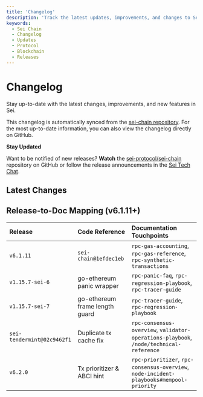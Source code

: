 ```yaml
---
title: 'Changelog'
description: 'Track the latest updates, improvements, and changes to Sei Chain. Stay informed about new features, bug fixes, and protocol upgrades.'
keywords:
  - Sei Chain
  - Changelog
  - Updates
  - Protocol
  - Blockchain
  - Releases
---
```



# Changelog

Stay up-to-date with the latest changes, improvements, and new features in Sei.

<Callout type="info">This changelog is automatically synced from the [sei-chain repository](https://github.com/sei-protocol/sei-chain/blob/main/CHANGELOG.md). For the most up-to-date information, you can also view the changelog directly on GitHub.</Callout>

<Callout type="info" emoji="🔔">

**Stay Updated**

Want to be notified of new releases? **Watch** the [sei-protocol/sei-chain](https://github.com/sei-protocol/sei-chain) repository on GitHub or follow the release announcements in the [Sei Tech Chat](https://t.me/+KZdhZ1eE-G01NmZk).

</Callout>

## Latest Changes

<RemoteChangelog />

## Release-to-Doc Mapping (v6.1.11+)

| Release                    | Code Reference                 | Documentation Touchpoints                                                               |
| :------------------------- | :----------------------------- | :-------------------------------------------------------------------------------------- |
| `v6.1.11`                  | `sei-chain@1efdec1eb`          | `rpc-gas-accounting`, `rpc-gas-reference`, `rpc-synthetic-transactions`                 |
| `v1.15.7-sei-6`            | go-ethereum panic wrapper      | `rpc-panic-faq`, `rpc-regression-playbook`, `rpc-tracer-guide`                          |
| `v1.15.7-sei-7`            | go-ethereum frame length guard | `rpc-tracer-guide`, `rpc-regression-playbook`                                           |
| `sei-tendermint@02c9462f1` | Duplicate tx cache fix         | `rpc-consensus-overview`, `validator-operations-playbook`, `/node/technical-reference`  |
| `v6.2.0`                   | Tx prioritizer & ABCI hint     | `rpc-prioritizer`, `rpc-consensus-overview`, `node-incident-playbooks#mempool-priority` |
